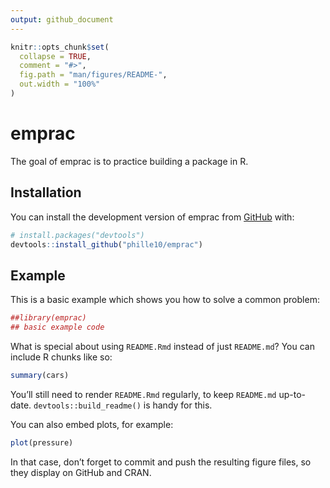 ```yaml
---
output: github_document
---
```


<!-- README.md is generated from README.Rmd. Please edit that file -->

```r
knitr::opts_chunk$set(
  collapse = TRUE,
  comment = "#>",
  fig.path = "man/figures/README-",
  out.width = "100%"
)
```

# emprac

<!-- badges: start -->
<!-- badges: end -->

The goal of emprac is to practice building a package in R.

## Installation

You can install the development version of emprac from [GitHub](https://github.com/) with:

``` r
# install.packages("devtools")
devtools::install_github("phille10/emprac")
```

## Example

This is a basic example which shows you how to solve a common problem:

```r
##library(emprac)
## basic example code
```

What is special about using `README.Rmd` instead of just `README.md`? You can include R chunks like so:

```r
summary(cars)
```

You'll still need to render `README.Rmd` regularly, to keep `README.md` up-to-date. `devtools::build_readme()` is handy for this.

You can also embed plots, for example:

```r
plot(pressure)
```

In that case, don't forget to commit and push the resulting figure files, so they display on GitHub and CRAN.
